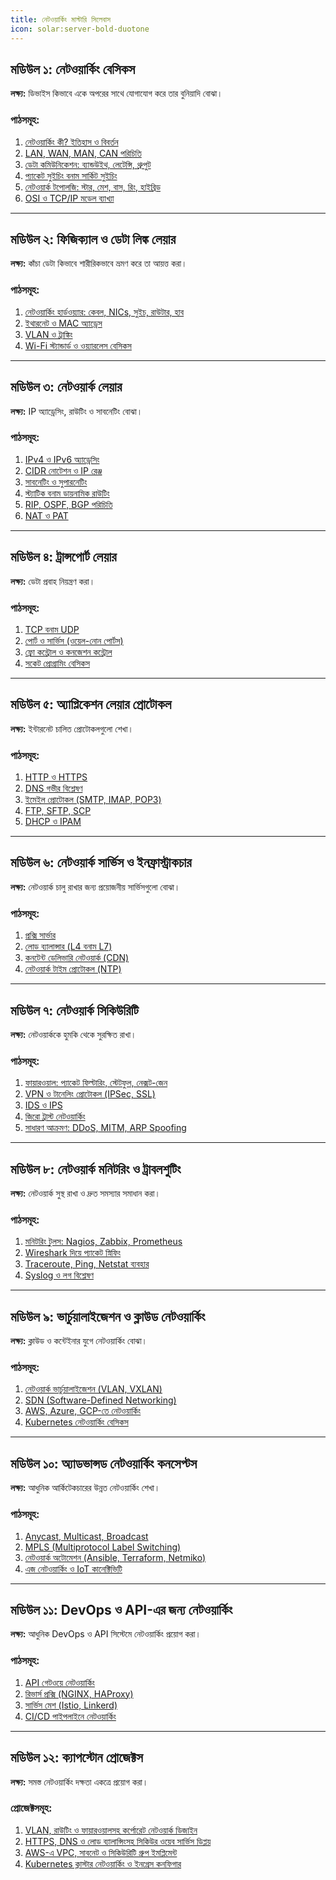 ```yaml
---
title: নেটওয়ার্কিং মাস্টারি সিলেবাস
icon: solar:server-bold-duotone
---
```


## মডিউল ১: নেটওয়ার্কিং বেসিকস

**লক্ষ্য:** ডিভাইস কিভাবে একে অপরের সাথে যোগাযোগ করে তার বুনিয়াদি বোঝা।

### পাঠসমূহ:

1. [নেটওয়ার্কিং কী? ইতিহাস ও বিবর্তন](/networking/what-is-networking)
2. [LAN, WAN, MAN, CAN পরিচিতি](/networking/network-types)
3. [ডেটা কমিউনিকেশন: ব্যান্ডউইথ, লেটেন্সি, থ্রুপুট](/networking/data-communication)
4. [প্যাকেট সুইচিং বনাম সার্কিট সুইচিং](/networking/switching-methods)
5. [নেটওয়ার্ক টপোলজি: স্টার, মেশ, বাস, রিং, হাইব্রিড](/networking/topologies)
6. [OSI ও TCP/IP মডেল ব্যাখ্যা](/networking/osi-tcpip)

---

## মডিউল ২: ফিজিক্যাল ও ডেটা লিঙ্ক লেয়ার

**লক্ষ্য:** কাঁচা ডেটা কিভাবে শারীরিকভাবে ভ্রমণ করে তা আয়ত্ত করা।

### পাঠসমূহ:

1. [নেটওয়ার্কিং হার্ডওয়্যার: কেবল, NICs, সুইচ, রাউটার, হাব](/networking/hardware)
2. [ইথারনেট ও MAC অ্যাড্রেস](/networking/ethernet-mac)
3. [VLAN ও ট্রাঙ্কিং](/networking/vlan-trunking)
4. [Wi-Fi স্ট্যান্ডার্ড ও ওয়্যারলেস বেসিকস](/networking/wireless-basics)

---

## মডিউল ৩: নেটওয়ার্ক লেয়ার

**লক্ষ্য:** IP অ্যাড্রেসিং, রাউটিং ও সাবনেটিং বোঝা।

### পাঠসমূহ:

1. [IPv4 ও IPv6 অ্যাড্রেসিং](/networking/ip-addressing)
2. [CIDR নোটেশন ও IP রেঞ্জ](/networking/cidr)
3. [সাবনেটিং ও সুপারনেটিং](/networking/subnetting)
4. [স্ট্যাটিক বনাম ডায়নামিক রাউটিং](/networking/routing)
5. [RIP, OSPF, BGP পরিচিতি](/networking/routing-protocols)
6. [NAT ও PAT](/networking/nat-pat)

---

## মডিউল ৪: ট্রান্সপোর্ট লেয়ার

**লক্ষ্য:** ডেটা প্রবাহ নিয়ন্ত্রণ করা।

### পাঠসমূহ:

1. [TCP বনাম UDP](/networking/tcp-udp)
2. [পোর্ট ও সার্ভিস (ওয়েল-নোন পোর্টস)](/networking/ports-services)
3. [ফ্লো কন্ট্রোল ও কনজেশন কন্ট্রোল](/networking/flow-congestion-control)
4. [সকেট প্রোগ্রামিং বেসিকস](/networking/socket-programming)

---

## মডিউল ৫: অ্যাপ্লিকেশন লেয়ার প্রোটোকল

**লক্ষ্য:** ইন্টারনেট চালিত প্রোটোকলগুলো শেখা।

### পাঠসমূহ:

1. [HTTP ও HTTPS](/networking/http-https)
2. [DNS গভীর বিশ্লেষণ](/networking/dns)
3. [ইমেইল প্রোটোকল (SMTP, IMAP, POP3)](/networking/email-protocols)
4. [FTP, SFTP, SCP](/networking/file-transfer)
5. [DHCP ও IPAM](/networking/dhcp-ipam)

---

## মডিউল ৬: নেটওয়ার্ক সার্ভিস ও ইনফ্রাস্ট্রাকচার

**লক্ষ্য:** নেটওয়ার্ক চালু রাখার জন্য প্রয়োজনীয় সার্ভিসগুলো বোঝা।

### পাঠসমূহ:

1. [প্রক্সি সার্ভার](/networking/proxy)
2. [লোড ব্যালান্সার (L4 বনাম L7)](/networking/load-balancer)
3. [কনটেন্ট ডেলিভারি নেটওয়ার্ক (CDN)](/networking/cdn)
4. [নেটওয়ার্ক টাইম প্রোটোকল (NTP)](/networking/ntp)

---

## মডিউল ৭: নেটওয়ার্ক সিকিউরিটি

**লক্ষ্য:** নেটওয়ার্ককে হুমকি থেকে সুরক্ষিত রাখা।

### পাঠসমূহ:

1. [ফায়ারওয়াল: প্যাকেট ফিল্টারিং, স্টেটফুল, নেক্সট-জেন](/networking/firewall)
2. [VPN ও টানেলিং প্রোটোকল (IPSec, SSL)](/networking/vpn-tunneling)
3. [IDS ও IPS](/networking/ids-ips)
4. [জিরো ট্রাস্ট নেটওয়ার্কিং](/networking/zero-trust)
5. [সাধারণ আক্রমণ: DDoS, MITM, ARP Spoofing](/networking/attacks)

---

## মডিউল ৮: নেটওয়ার্ক মনিটরিং ও ট্রাবলশুটিং

**লক্ষ্য:** নেটওয়ার্ক সুস্থ রাখা ও দ্রুত সমস্যার সমাধান করা।

### পাঠসমূহ:

1. [মনিটরিং টুলস: Nagios, Zabbix, Prometheus](/networking/monitoring-tools)
2. [Wireshark দিয়ে প্যাকেট স্নিফিং](/networking/wireshark)
3. [Traceroute, Ping, Netstat ব্যবহার](/networking/troubleshooting-tools)
4. [Syslog ও লগ বিশ্লেষণ](/networking/syslog)

---

## মডিউল ৯: ভার্চুয়ালাইজেশন ও ক্লাউড নেটওয়ার্কিং

**লক্ষ্য:** ক্লাউড ও কন্টেইনার যুগে নেটওয়ার্কিং বোঝা।

### পাঠসমূহ:

1. [নেটওয়ার্ক ভার্চুয়ালাইজেশন (VLAN, VXLAN)](/networking/network-virtualization)
2. [SDN (Software-Defined Networking)](/networking/sdn)
3. [AWS, Azure, GCP-তে নেটওয়ার্কিং](/networking/cloud-networking)
4. [Kubernetes নেটওয়ার্কিং বেসিকস](/networking/kubernetes-networking)

---

## মডিউল ১০: অ্যাডভান্সড নেটওয়ার্কিং কনসেপ্টস

**লক্ষ্য:** আধুনিক আর্কিটেকচারের উন্নত নেটওয়ার্কিং শেখা।

### পাঠসমূহ:

1. [Anycast, Multicast, Broadcast](/networking/anycast-multicast-broadcast)
2. [MPLS (Multiprotocol Label Switching)](/networking/mpls)
3. [নেটওয়ার্ক অটোমেশন (Ansible, Terraform, Netmiko)](/networking/network-automation)
4. [এজ নেটওয়ার্কিং ও IoT কানেক্টিভিটি](/networking/edge-iot)

---

## মডিউল ১১: DevOps ও API-এর জন্য নেটওয়ার্কিং

**লক্ষ্য:** আধুনিক DevOps ও API সিস্টেমে নেটওয়ার্কিং প্রয়োগ করা।

### পাঠসমূহ:

1. [API গেটওয়ে নেটওয়ার্কিং](/networking/api-gateway)
2. [রিভার্স প্রক্সি (NGINX, HAProxy)](/networking/reverse-proxy)
3. [সার্ভিস মেশ (Istio, Linkerd)](/networking/service-mesh)
4. [CI/CD পাইপলাইনে নেটওয়ার্কিং](/networking/cicd-networking)

---

## মডিউল ১২: ক্যাপস্টোন প্রোজেক্টস

**লক্ষ্য:** সমস্ত নেটওয়ার্কিং দক্ষতা একত্রে প্রয়োগ করা।

### প্রোজেক্টসমূহ:

1. [VLAN, রাউটিং ও ফায়ারওয়ালসহ কর্পোরেট নেটওয়ার্ক ডিজাইন](/networking/project-corporate-network)
2. [HTTPS, DNS ও লোড ব্যালান্সিংসহ সিকিউর ওয়েব সার্ভিস ডিপ্লয়](/networking/project-secure-web)
3. [AWS-এ VPC, সাবনেট ও সিকিউরিটি গ্রুপ ইমপ্লিমেন্ট](/networking/project-aws-vpc)
4. [Kubernetes ক্লাস্টার নেটওয়ার্কিং ও ইনগ্রেস কনফিগার](/networking/project-k8s)
